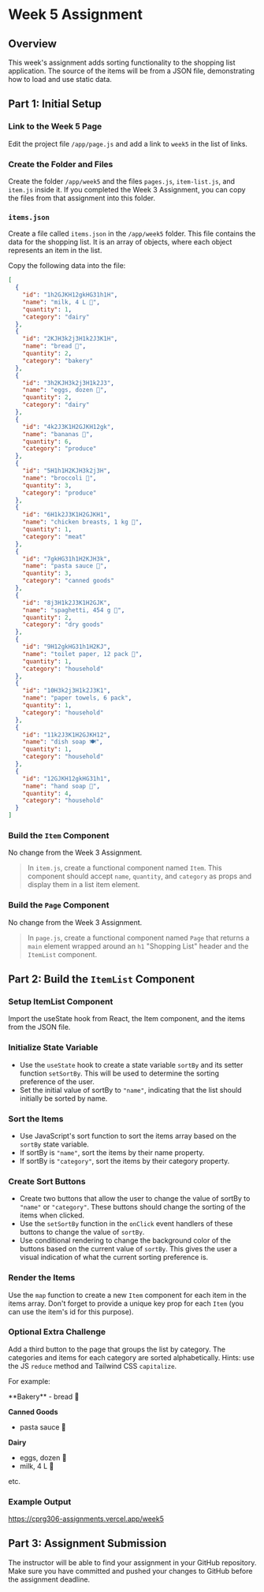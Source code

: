# Week 5 Assignment

## Overview

This week's assignment adds sorting functionality to the shopping list application. The source of the items will be from a JSON file, demonstrating how to load and use static data.


## Part 1: Initial Setup

<Steps>

### Link to the Week 5 Page

Edit the project file `/app/page.js` and add a link to `week5` in the list of links.

### Create the Folder and Files

Create the folder `/app/week5` and the files `pages.js`, `item-list.js`, and `item.js` inside it. If you completed the Week 3 Assignment, you can copy the files from that assignment into this folder.

### `items.json`

Create a file called `items.json` in the `/app/week5` folder. This file contains the data for the shopping list. It is an array of objects, where each object represents an item in the list.

Copy the following data into the file:

```json copy
[
  {
    "id": "1h2GJKH12gkHG31h1H",
    "name": "milk, 4 L 🥛",
    "quantity": 1,
    "category": "dairy"
  },
  {
    "id": "2KJH3k2j3H1k2J3K1H",
    "name": "bread 🍞",
    "quantity": 2,
    "category": "bakery"
  },
  {
    "id": "3h2KJH3k2j3H1k2J3",
    "name": "eggs, dozen 🥚",
    "quantity": 2,
    "category": "dairy"
  },
  {
    "id": "4k2J3K1H2GJKH12gk",
    "name": "bananas 🍌",
    "quantity": 6,
    "category": "produce"
  },
  {
    "id": "5H1h1H2KJH3k2j3H",
    "name": "broccoli 🥦",
    "quantity": 3,
    "category": "produce"
  },
  {
    "id": "6H1k2J3K1H2GJKH1",
    "name": "chicken breasts, 1 kg 🍗",
    "quantity": 1,
    "category": "meat"
  },
  {
    "id": "7gkHG31h1H2KJH3k",
    "name": "pasta sauce 🍝",
    "quantity": 3,
    "category": "canned goods"
  },
  {
    "id": "8j3H1k2J3K1H2GJK",
    "name": "spaghetti, 454 g 🍝",
    "quantity": 2,
    "category": "dry goods"
  },
  {
    "id": "9H12gkHG31h1H2KJ",
    "name": "toilet paper, 12 pack 🧻",
    "quantity": 1,
    "category": "household"
  },
  {
    "id": "10H3k2j3H1k2J3K1",
    "name": "paper towels, 6 pack",
    "quantity": 1,
    "category": "household"
  },
  {
    "id": "11k2J3K1H2GJKH12",
    "name": "dish soap 🍽️",
    "quantity": 1,
    "category": "household"
  },
  {
    "id": "12GJKH12gkHG31h1",
    "name": "hand soap 🧼",
    "quantity": 4,
    "category": "household"
  }
]
```

### Build the `Item` Component

No change from the Week 3 Assignment.

> In `item.js`, create a functional component named `Item`. This component should accept `name`, `quantity`, and `category` as props and display them in a list item element.

### Build the `Page` Component

No change from the Week 3 Assignment.

> In `page.js`, create a functional component named `Page` that returns a `main` element wrapped around an `h1` "Shopping List" header and the `ItemList` component.

</Steps>

## Part 2: Build the `ItemList` Component

<Steps>

### Setup ItemList Component

Import the useState hook from React, the Item component, and the items from the JSON file.

### Initialize State Variable

- Use the `useState` hook to create a state variable `sortBy` and its setter function `setSortBy`. This will be used to determine the sorting preference of the user.
- Set the initial value of sortBy to `"name"`, indicating that the list should initially be sorted by name.

### Sort the Items

- Use JavaScript's sort function to sort the items array based on the `sortBy` state variable.
- If sortBy is `"name"`, sort the items by their name property.
- If sortBy is `"category"`, sort the items by their category property.

### Create Sort Buttons

- Create two buttons that allow the user to change the value of sortBy to `"name"` or `"category"`. These buttons should change the sorting of the items when clicked.
- Use the `setSortBy` function in the `onClick` event handlers of these buttons to change the value of `sortBy`.
- Use conditional rendering to change the background color of the buttons based on the current value of `sortBy`. This gives the user a visual indication of what the current sorting preference is.

### Render the Items

Use the `map` function to create a new `Item` component for each item in the items array. Don't forget to provide a unique key prop for each `Item` (you can use the item's id for this purpose).

</Steps>

### Optional Extra Challenge

Add a third button to the page that groups the list by category. The categories and items for each category are sorted alphabetically. Hints: use the JS `reduce` method and Tailwind CSS `capitalize`.

For example:

<div className="border p-3">
**Bakery**
- bread 🍞

**Canned Goods**

- pasta sauce 🍝

**Dairy**

- eggs, dozen 🥚
- milk, 4 L 🥛

etc.

</div>

### Example Output

https://cprg306-assignments.vercel.app/week5

## Part 3: Assignment Submission

The instructor will be able to find your assignment in your GitHub repository. Make sure you have committed and pushed your changes to GitHub before the assignment deadline.


<AssignmentChecker week="5" />
